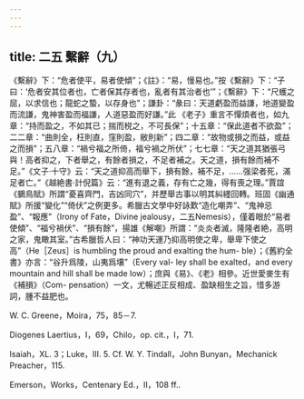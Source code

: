 ```yaml
---
---
---
```

title: 二五 繫辭（九）
---




《繫辭》下：“危者使平，易者使傾”；《註》：“易，慢易也。”按《繫辭》下：“子曰：‘危者安其位者也，亡者保其存者也，亂者有其治者也’”；《繫辭》下：“尺蠖之屈，以求信也；龍蛇之蟄，以存身也”；謙卦：“彖曰：天道虧盈而益謙，地道變盈而流謙，鬼神害盈而福謙，人道惡盈而好謙。”此 《老子》重言不憚煩者也，如九章：“持而盈之，不如其已；揣而棁之，不可長保”；十五章：“保此道者不欲盈”；二二章：“曲則全，枉則直，窪則盈，敝則新”；四二章：“故物或損之而益，或益之而損”；五八章：“禍兮福之所倚，福兮禍之所伏”；七七章：“天之道其猶張弓與！高者抑之，下者舉之，有餘者損之，不足者補之。天之道，損有餘而補不足。”《文子·十守》云：“天之道抑高而舉下，損有餘，補不足，……强梁者死，滿足者亡。”《越絶書·計倪篇》云：“進有退之義，存有亡之幾，得有喪之理。”賈誼《鵩鳥賦》所謂“憂喜齊門，吉凶同穴”，并歷舉古事以明其糾纆回轉。班固《幽通賦》所援“變化”“倚伏”之例更多。希臘古文學中好詠歎“造化嘲弄”、“鬼神忌盈”、“報應”（Irony of Fate，Divine jealousy，二五Nemesis），僅着眼於“易者使傾”、“福兮禍伏”、“損有餘”，揚雄《解嘲》所謂：“炎炎者滅，隆隆者絶，高明之家，鬼瞰其室。”古希臘哲人曰：“神功天運乃抑高明使之卑，舉卑下使之高”（He［Zeus］is humbling the proud and exalting the hum- ble）；《舊約全書》亦言：“谷升爲陵，山夷爲壤”（Every val- ley shall be exalted，and every mountain and hill shall be made low）；庶與《易》、《老》相參。近世愛麥生有《補損》（Com- pensation）一文，尤暢述正反相成、盈缺相生之旨，惜多游詞，腫不益肥也。

W. C. Greene，Moira，75，85－7.

Diogenes Laertius，I，69，Chilo，op. cit.，I，71.

Isaiah，XL. 3；Luke，III. 5. Cf. W. Y. Tindall，John Bunyan，Mechanick Preacher，115.

Emerson，Works，Centenary Ed.，II，108 ff..